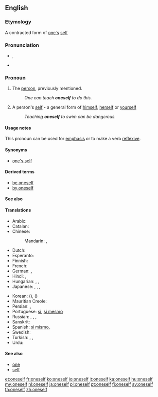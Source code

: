 ==English==

===Etymology===
A contracted form of [[one]][['s]] [[self]]

===Pronunciation===
* {{IPA|/wʌnˈsɛlf/}}, {{X-SAMPA|/wVn"sElf/}}
* {{audio|en-us-oneself.ogg|Audio (US)}}

===Pronoun===
{{en-pron|reflexive form of the indefinite pronoun|one|sometimes two words:|one's self}}

# The [[person]], previously mentioned.
#: ''One can teach '''oneself''' to do this.''
# A person's [[self]] - a general form of [[himself]], [[herself]] or [[yourself]]
#: ''Teaching '''oneself''' to swim can be dangerous.''

====Usage notes====
This pronoun can be used for [[emphasis]] or to make a verb [[reflexive]].

====Synonyms====
* [[one's self]]

====Derived terms====
* [[be oneself]]
* [[by oneself]]

====See also====
{{English personal pronouns}}

====Translations====
{{trans-top|The person, previously mentioned}}
* Arabic: {{t+|ar|نفس|tr=nafs|sc=Arab}}
* Catalan: {{t+|ca|es}}
* Chinese:
*: Mandarin: {{t|cmn|自己|tr=zìjǐ|sc=Hani}}, {{t|cmn|自身|tr=zìshēn|sc=Hani}}
* Dutch: {{t+|nl|zichzelf}}
* Esperanto: {{t+|eo|mem}}
* Finnish: {{t+|fi|itsensä}}
* French: {{t+|fr|soi-même}}
* German: {{t+|de|selbst}}, {{t+|de|sich}}
* Hindi: {{t-|hi|स्वयं|tr=svayaṁ|sc=Deva}}, {{t-|hi|ख़ुद|tr=xud|sc=Deva}}
* Hungarian: {{t+|hu|maga}}, {{t-|hu|önmaga}}, {{t-|hu|sajátmaga}}
* Japanese: {{t+|ja|自分|tr=じぶん, jibun|sc=Jpan}}, {{t-|ja|自分自身|tr=じぶんじしん, jibun jishin|sc=Jpan}}, {{t+|ja|自身|tr=じしん, jishin|sc=Jpan}}, {{t+|ja|自己|tr=じこ, jiko|sc=Jpan}}
{{trans-mid}}
* Korean: {{t+|ko|자신|tr=jasin|sc=Kore}} ({{t+|ko|自身|sc=Kore}}), {{t+|ko|자기|tr=jagi|sc=Kore}} ({{t+|ko|自己|sc=Kore}})
* Mauritian Creole: {{tø|mfe|limem}}
* Persian: {{t+|fa|خود|tr=xud, xod|sc=fa-Arab}}, {{t+|fa|نفس|tr=nafs|sc=fa-Arab}}
* Portuguese: [[si#Portuguese|si]], [[si mesmo]]
* Russian: {{qualifier|nominative}} {{t+|ru|сам|tr=sam|sc=Cyrl}}, {{qualifier|genitive, accusative}} {{t+|ru|себя|tr=sebjá}}, {{qualifier|dative, prepositional}} {{t+|ru|себе|tr=sebé|sc=Cyrl}}, {{qualifier|etc.}}
* Sanskrit: {{t-|sa|स्वयम्|tr=svayam|sc=Deva}}
* Spanish: [[sí mismo]], {{t-|es|uno mismo}}
* Swedish: {{t-|sv|sig själv}}
* Turkish: {{t+|tr|kendi başına}}, {{t+|tr|kendi kendine}}, {{t+|tr|öz başına}}
* Urdu: {{t-|ur|خود|tr=xud|sc=ur-Arab}}
{{trans-bottom}}

====See also====
* [[one#Pronoun|one]]
* [[self]]

[[et:oneself]]
[[fr:oneself]]
[[ko:oneself]]
[[io:oneself]]
[[it:oneself]]
[[ka:oneself]]
[[hu:oneself]]
[[my:oneself]]
[[nl:oneself]]
[[ja:oneself]]
[[pl:oneself]]
[[pt:oneself]]
[[fi:oneself]]
[[sv:oneself]]
[[ta:oneself]]
[[zh:oneself]]